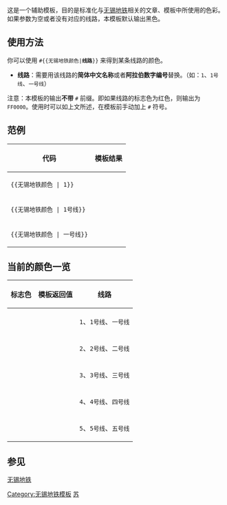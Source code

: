 <includeonly><!-- 在這裡加入模板的保护标识 --></includeonly><noinclude>{{Documentation subpage}}</noinclude>
<!-- 在本行下編輯模板說明 -->
这是一个辅助模板，目的是标准化与[[无锡地铁]]相关的文章、模板中所使用的色彩。如果参数为空或者没有对应的线路，本模板默认输出黑色。

== 使用方法 ==
你可以使用 <code>#&#123;&#123;无锡地铁颜色|'''线路'''}}</code> 来得到某条线路的颜色。

* '''线路'''：需要用该线路的'''简体中文名称'''或者'''阿拉伯数字编号'''替换。（如：<code>1</code>、<code>1号线</code>、<code>一号线</code>）

注意：本模板的输出'''不带''' <code>#</code> 前缀。即如果线路的标志色为红色，则输出为 <code>FF0000</code>。使用时可以如上文所述，在模板前手动加上 <code>#</code> 符号。

== 范例 ==
{| class="wikitable"
|-
! 代码 !! 模板结果
|-
| <code><nowiki>{{无锡地铁颜色 | 1}}</nowiki></code>
| {{无锡地铁颜色 | 1}}
|-
| <code><nowiki>{{无锡地铁颜色 | 1号线}}</nowiki></code>
| {{无锡地铁颜色 | 1号线}}
|-
| <code><nowiki>{{无锡地铁颜色 | 一号线}}</nowiki></code>
| {{无锡地铁颜色 | 一号线}}
|}

== 当前的颜色一览 ==
{| class="wikitable"
|-
! 标志色 !! 模板返回值 !! 线路
|-
| style="background:#{{无锡地铁颜色 | 1}}" |
| {{无锡地铁颜色 | 1}}
| <code>1</code>、<code>1号线</code>、<code>一号线</code>
|-
| style="background:#{{无锡地铁颜色 | 2}}" |
| {{无锡地铁颜色 | 2}}
| <code>2</code>、<code>2号线</code>、<code>二号线</code>
|-
| style="background:#{{无锡地铁颜色 | 3}}" |
| {{无锡地铁颜色 | 3}}
| <code>3</code>、<code>3号线</code>、<code>三号线</code>
|-
| style="background:#{{无锡地铁颜色 | 4}}" |
| {{无锡地铁颜色 | 4}}
| <code>4</code>、<code>4号线</code>、<code>四号线</code>
|-
| style="background:#{{无锡地铁颜色 | 5}}" |
| {{无锡地铁颜色 | 5}}
| <code>5</code>、<code>5号线</code>、<code>五号线</code>
|}

== 参见 ==
[[无锡地铁]]

<includeonly>
<!-- 本行下加入模板的分类 -->
[[Category:无锡地铁模板]]
[[Category:中国铁路运输颜色模板|苏]]
</includeonly>